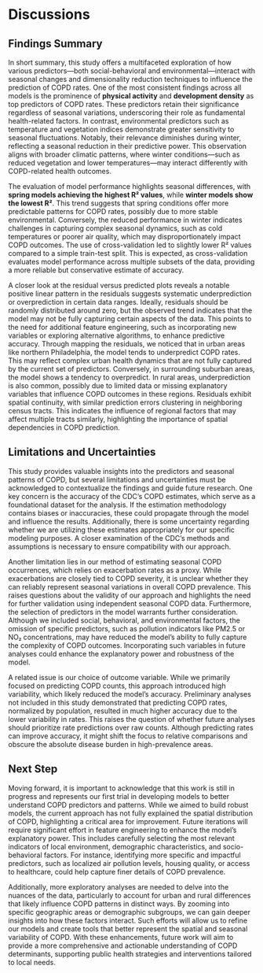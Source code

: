 # Discussions

## Findings Summary

In short summary, this study offers a multifaceted exploration of how various predictors—both social-behavioral and environmental—interact with seasonal changes and dimensionality reduction techniques to influence the prediction of COPD rates. 
One of the most consistent findings across all models is the prominence of **physical activity** and **development density** as top predictors of COPD rates. These predictors retain their significance regardless of seasonal variations, underscoring their role as fundamental health-related factors.
In contrast, environmental predictors such as temperature and vegetation indices demonstrate greater sensitivity to seasonal fluctuations. Notably, their relevance diminishes during winter, reflecting a seasonal reduction in their predictive power. This observation aligns with broader climatic patterns, where winter conditions—such as reduced vegetation and lower temperatures—may interact differently with COPD-related health outcomes.

The evaluation of model performance highlights seasonal differences, with **spring models achieving the highest R² values**, while **winter models show the lowest R²**. 
This trend suggests that spring conditions offer more predictable patterns for COPD rates, possibly due to more stable environmental. Conversely, the reduced performance in winter indicates challenges in capturing complex seasonal dynamics, such as cold temperatures or poorer air quality, which may disproportionately impact COPD outcomes.
The use of cross-validation led to slightly lower R² values compared to a simple train-test split. This is expected, as cross-validation evaluates model performance across multiple subsets of the data, providing a more reliable but conservative estimate of accuracy.

A closer look at the residual versus predicted plots reveals a notable positive linear pattern in the residuals suggests systematic underprediction or overprediction in certain data ranges. 
Ideally, residuals should be randomly distributed around zero, but the observed trend indicates that the model may not be fully capturing certain aspects of the data. This points to the need for additional feature engineering, such as incorporating new variables or exploring alternative algorithms, to enhance predictive accuracy.
Through mapping the residuals, we noticed that in urban areas like northern Philadelphia, the model tends to underpredict COPD rates. This may reflect complex urban health dynamics that are not fully captured by the current set of predictors.
Conversely, in surrounding suburban areas, the model shows a tendency to overpredict.
In rural areas, underprediction is also common, possibly due to limited data or missing explanatory variables that influence COPD outcomes in these regions.
Residuals exhibit spatial continuity, with similar prediction errors clustering in neighboring census tracts. This indicates the influence of regional factors that may affect multiple tracts similarly, highlighting the importance of spatial dependencies in COPD prediction.

## Limitations and Uncertainties 

This study provides valuable insights into the predictors and seasonal patterns of COPD, but several limitations and uncertainties must be acknowledged to contextualize the findings and guide future research. One key concern is the accuracy of the CDC’s COPD estimates, which serve as a foundational dataset for the analysis. If the estimation methodology contains biases or inaccuracies, these could propagate through the model and influence the results. Additionally, there is some uncertainty regarding whether we are utilizing these estimates appropriately for our specific modeling purposes. A closer examination of the CDC’s methods and assumptions is necessary to ensure compatibility with our approach.

Another limitation lies in our method of estimating seasonal COPD occurrences, which relies on exacerbation rates as a proxy. While exacerbations are closely tied to COPD severity, it is unclear whether they can reliably represent seasonal variations in overall COPD prevalence. This raises questions about the validity of our approach and highlights the need for further validation using independent seasonal COPD data. Furthermore, the selection of predictors in the model warrants further consideration. Although we included social, behavioral, and environmental factors, the omission of specific predictors, such as pollution indicators like PM2.5 or NO₂ concentrations, may have reduced the model's ability to fully capture the complexity of COPD outcomes. Incorporating such variables in future analyses could enhance the explanatory power and robustness of the model.

A related issue is our choice of outcome variable. While we primarily focused on predicting COPD counts, this approach introduced high variability, which likely reduced the model’s accuracy. Preliminary analyses not included in this study demonstrated that predicting COPD rates, normalized by population, resulted in much higher accuracy due to the lower variability in rates. This raises the question of whether future analyses should prioritize rate predictions over raw counts. Although predicting rates can improve accuracy, it might shift the focus to relative comparisons and obscure the absolute disease burden in high-prevalence areas.


## Next Step


Moving forward, it is important to acknowledge that this work is still in progress and represents our first trial in developing models to better understand COPD predictors and patterns. While we aimed to build robust models, the current approach has not fully explained the spatial distribution of COPD, highlighting a critical area for improvement. Future iterations will require significant effort in feature engineering to enhance the model’s explanatory power. This includes carefully selecting the most relevant indicators of local environment, demographic characteristics, and socio-behavioral factors. For instance, identifying more specific and impactful predictors, such as localized air pollution levels, housing quality, or access to healthcare, could help capture finer details of COPD prevalence.

Additionally, more exploratory analyses are needed to delve into the nuances of the data, particularly to account for urban and rural differences that likely influence COPD patterns in distinct ways. By zooming into specific geographic areas or demographic subgroups, we can gain deeper insights into how these factors interact. Such efforts will allow us to refine our models and create tools that better represent the spatial and seasonal variability of COPD. With these enhancements, future work will aim to provide a more comprehensive and actionable understanding of COPD determinants, supporting public health strategies and interventions tailored to local needs.

